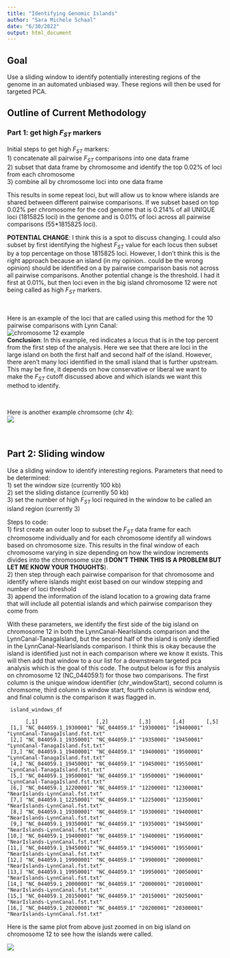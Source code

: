 ```yaml
---
title: "Identifying Genomic Islands"
author: "Sara Michele Schaal"
date: "6/30/2022"
output: html_document
---
```


## Goal
Use a sliding window to identify potentially interesting regions of the genome in an automated unbiased way. These regions will then be used for targeted PCA. 

## Outline of Current Methodology

### Part 1: get high *F<sub>ST</sub>* markers

Initial steps to get high *F<sub>ST</sub>* markers:   
1) concatenate all pairwise *F<sub>ST</sub>* comparisons into one data frame  
2) subset that data frame by chromosome and identify the top 0.02% of loci from each chromosome  
3) combine all by chromosome loci into one data frame   

This results in some repeat loci, but will allow us to know where islands are shared between different pairwise comparisons. If we subset based on top 0.02% per chromosome for the cod genome that is 0.214% of all UNIQUE loci (1815825 loci) in the genome and is 0.01% of loci across all pairwise comparisons (55*1815825 loci).  

**POTENTIAL CHANGE**: I think this is a spot to discuss changing. I could also subset by first identifying the highest *F<sub>ST</sub>* value for each locus then subset by a top percentage on those 1815825 loci. However, I don't think this is the right approach because an island (in my opinion.. could be the wrong opinion) should be identified on a by pairwise comparison basis not across all pairwise comparisons. Another potential change is the threshold. I had it first at 0.01%, but then loci even in the big island chromosome 12 were not being called as high *F<sub>ST</sub>* markers.    

<br>

Here is an example of the loci that are called using this method for the 10 pairwise comparisons with Lynn Canal:  
![chromosome 12 example](../figures/fst/islands/topMarkers/LynnCanal_chr_12_fst_topMarkers.jpg)  
**Conclusion**: In this example, red indicates a locus that is in the top percent from the first step of the analysis. Here we see that there are loci in the large island on both the first half and second half of the island. However, there aren't many loci identified in the small island that is further upstream. This may be fine, it depends on how conservative or liberal we want to make the *F<sub>ST</sub>* cutoff discussed above and which islands we want this method to identify. 

<br>

Here is another example chromsome (chr 4):  
![](../figures/fst/islands/topMarkers/LynnCanal_chr_4_fst_topMarkers.jpg)

<br>

## Part 2: Sliding window

Use a sliding window to identify interesting regions. Parameters that need to be determined:   
1) set the window size (currently 100 kb)  
2) set the sliding distance (currently 50 kb)  
3) set the number of high *F<sub>ST</sub>* loci required in the window to be called an island region (currently 3)  

Steps to code:  
1) first create an outer loop to subset the *F<sub>ST</sub>* data frame for each chromosome individually and for each chromosome identify all windows based on chromosome size. This results in the final window of each chromosome varying in size depending on how the window increments divides into the chromosome size (**I DON'T THINK THIS IS A PROBLEM BUT LET ME KNOW YOUR THOUGHTS**).   
2) then step through each pairwise comparison for that chromosome and identify where islands might exist based on our window stepping and number of loci threshold  
3) append the information of the island location to a growing data frame that will include all potential islands and which pairwise comparison they come from  

With these parameters, we identify the first side of the big island on chromosome 12 in both the LynnCanal-NearIslands comparison and the LynnCanal-TanagaIsland, but the second half of the island is only identified in the LynnCanal-NearIslands comparison. I think this is okay because the island is identified just not in each comparison where we know it exists. This will then add that window to a our list for a downstream targeted pca analysis which is the goal of this code. The output below is for this analysis on chromosome 12 (NC_044059.1) for those two comparisons. The first column is the unique window identifier (chr_windowStart), second column is chromsome, third column is window start, fourth column is window end, and final column is the comparison it was flagged in.    

```{}
 island_windows_df
```

```{}
      [,1]                   [,2]          [,3]       [,4]       [,5]                            
 [1,] "NC_044059.1_19300001" "NC_044059.1" "19300001" "19400001" "LynnCanal-TanagaIsland.fst.txt"
 [2,] "NC_044059.1_19350001" "NC_044059.1" "19350001" "19450001" "LynnCanal-TanagaIsland.fst.txt"
 [3,] "NC_044059.1_19400001" "NC_044059.1" "19400001" "19500001" "LynnCanal-TanagaIsland.fst.txt"
 [4,] "NC_044059.1_19450001" "NC_044059.1" "19450001" "19550001" "LynnCanal-TanagaIsland.fst.txt"
 [5,] "NC_044059.1_19500001" "NC_044059.1" "19500001" "19600001" "LynnCanal-TanagaIsland.fst.txt"
 [6,] "NC_044059.1_12200001" "NC_044059.1" "12200001" "12300001" "NearIslands-LynnCanal.fst.txt" 
 [7,] "NC_044059.1_12250001" "NC_044059.1" "12250001" "12350001" "NearIslands-LynnCanal.fst.txt" 
 [8,] "NC_044059.1_19300001" "NC_044059.1" "19300001" "19400001" "NearIslands-LynnCanal.fst.txt" 
 [9,] "NC_044059.1_19350001" "NC_044059.1" "19350001" "19450001" "NearIslands-LynnCanal.fst.txt" 
[10,] "NC_044059.1_19400001" "NC_044059.1" "19400001" "19500001" "NearIslands-LynnCanal.fst.txt" 
[11,] "NC_044059.1_19450001" "NC_044059.1" "19450001" "19550001" "NearIslands-LynnCanal.fst.txt" 
[12,] "NC_044059.1_19900001" "NC_044059.1" "19900001" "20000001" "NearIslands-LynnCanal.fst.txt" 
[13,] "NC_044059.1_19950001" "NC_044059.1" "19950001" "20050001" "NearIslands-LynnCanal.fst.txt" 
[14,] "NC_044059.1_20000001" "NC_044059.1" "20000001" "20100001" "NearIslands-LynnCanal.fst.txt" 
[15,] "NC_044059.1_20150001" "NC_044059.1" "20150001" "20250001" "NearIslands-LynnCanal.fst.txt" 
[16,] "NC_044059.1_20200001" "NC_044059.1" "20200001" "20300001" "NearIslands-LynnCanal.fst.txt" 

```

Here is the same plot from above just zoomed in on big island on chromosome 12 to see how the islands were called.   

![](../figures/fst/islands/topMarkers/chr12_top0.2percHighFSTmarkers_LynnCanal.jpeg)






